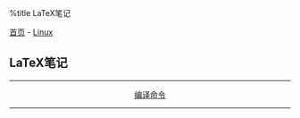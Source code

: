 %title LaTeX笔记

[[../../../index|首页]] - [[../index|Linux]]
==LaTeX笔记==
----
<center>
[[latex_cmd|编译命令]]
</center>
----
